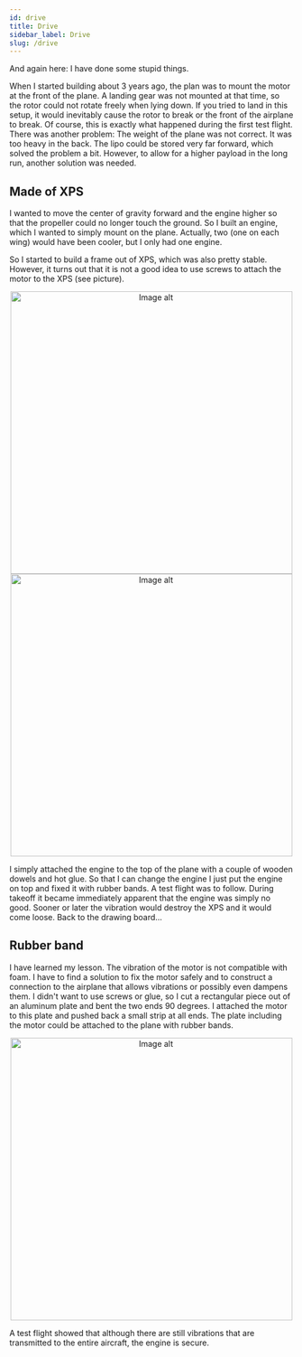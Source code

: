 ```yaml
---
id: drive
title: Drive
sidebar_label: Drive
slug: /drive
---
```

And again here: I have done some stupid things. 

When I started building about 3 years ago, the plan was to mount the motor at the front of the plane. A landing gear was not mounted at that time, so the rotor could not rotate freely when lying down. If you tried to land in this setup, it would inevitably cause the rotor to break or the front of the airplane to break. Of course, this is exactly what happened during the first test flight. 
There was another problem: The weight of the plane was not correct. It was too heavy in the back. The lipo could be stored very far forward, which solved the problem a bit. However, to allow for a higher payload in the long run, another solution was needed. 

## Made of XPS
I wanted to move the center of gravity forward and the engine higher so that the propeller could no longer touch the ground. 
So I built an engine, which I wanted to simply mount on the plane. Actually, two (one on each wing) would have been cooler, but I only had one engine.

So I started to build a frame out of XPS, which was also pretty stable. However, it turns out that it is not a good idea to use screws to attach the motor to the XPS (see picture).





<div align="center">
<img src={drive_wrong} alt="Image alt"  height="500px"/>
<img src={drive_wrong_mounted} alt="Image alt"  height="500px"/>
</div>

I simply attached the engine to the top of the plane with a couple of wooden dowels and hot glue. So that I can change the engine I just put the engine on top and fixed it with rubber bands. A test flight was to follow. During takeoff it became immediately apparent that the engine was simply no good. Sooner or later the vibration would destroy the XPS and it would come loose. 
Back to the drawing board...

## Rubber band
I have learned my lesson. The vibration of the motor is not compatible with foam. I have to find a solution to fix the motor safely and to construct a connection to the airplane that allows vibrations or possibly even dampens them. I didn't want to use screws or glue, so I cut a rectangular piece out of an aluminum plate and bent the two ends 90 degrees. I attached the motor to this plate and pushed back a small strip at all ends. The plate including the motor could be attached to the plane with rubber bands.



<div align="center">
<img src={drive_correct_cropped} alt="Image alt"  height="500px"/>
</div>



A test flight showed that although there are still vibrations that are transmitted to the entire aircraft, the engine is secure.
